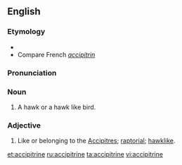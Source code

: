 ==English==

===Etymology===
* {{suffix|accipiter|ine}}
* Compare French ''[[accipitrin]]''

===Pronunciation===
{{a|US}} {{IPA|/æk.ˈsɪp.ə.tɹaɪn/|/æk.ˈsɪp.ə.tɹɪn/}}

===Noun===
{{en-noun}}

# A hawk or a hawk like bird.

===Adjective===
{{en-adj}}

# {{context|zoology|ornithology}} Like or belonging to the [[accipitres|Accipitres]]; [[raptorial]]; [[hawklike]].

[[et:accipitrine]]
[[ru:accipitrine]]
[[ta:accipitrine]]
[[vi:accipitrine]]